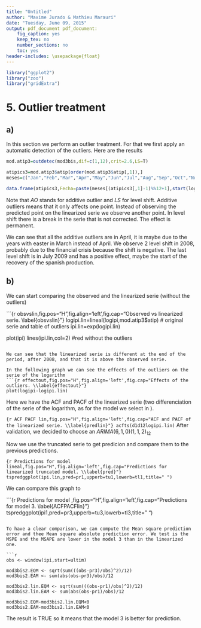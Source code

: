 ```yaml
---
title: "Untitled"
author: "Maxime Jurado & Mathieu Marauri"
date: "Tuesday, June 09, 2015"
output: pdf_document pdf_document:
    fig_caption: yes
    keep_tex: no
    number_sections: no
    toc: yes
header-includes: \usepackage{float}
---
```


```r

library("ggplot2")
library("zoo")
library("gridExtra")
```


# 5. Outlier treatment

## a)

In this section we perform an outlier treatment. For that we first apply an automatic detection of the outliers. Here are the results

```r
mod.atip3=outdetec(mod3bis,dif=c(1,12),crit=2.6,LS=T)

atipics3=mod.atip3$atip[order(mod.atip3$atip[,1]),]
meses=c("Jan","Feb","Mar","Apr","May","Jun","Jul","Aug","Sep","Oct","Nov","Dec")

data.frame(atipics3,Fecha=paste(meses[(atipics3[,1]-1)%%12+1],start(logipi)[1]+((atipics3[,1]-1)%/%12)),perc.Obs=exp(atipics3[,3])*100)

```

Note that _AO_ stands for additive outlier and _LS_ for level shift. Additive outliers means that it only affects one point. Instead of observing the predicted point on the linearized serie we observe another point. In level shift there is a break in the serie that is not corrected. The effect is permanent. 

We can see that all the additive outliers are in April, it is maybe due to the years with easter in March instead of April.
We observe 2 level shift in 2008, probably due to the financial crisis because the shift is negative.
The last level shift is in July 2009 and has a positive effect, maybe the start of the recovery of the spanish production.

## b)

We can start comparing the observed and the linearized serie (without the outliers)

```{r obsvslin,fig.pos="H",fig.align='left',fig.cap="Observed vs linearized serie. \\label{obsvslin}"}
logipi.lin=lineal(logipi,mod.atip3$atip) # original serie and table of outliers
ipi.lin=exp(logipi.lin)

plot(ipi)
lines(ipi.lin,col=2) #red without the outliers
```

We can see that the linearized serie is different at the end of the period, after 2008, and that it is above the observed serie.

In the following graph we can see the effects of the outliers on the serie of the logarithm
```{r effectout,fig.pos="H",fig.align='left',fig.cap="Effects of the outliers. \\label{effectout}"}
plot(logipi-logipi.lin)
```

Here we have the ACF and PACF of the linearized serie (two differenciation of the serie of the logarithm, as for the model we select in \ref{Identification}).

```{r ACF PACF lin,fig.pos="H",fig.align='left',fig.cap="ACF and PACF of the linearized serie. \\label{predlin}"}
acfts(d1d12logipi.lin)
```
 After validation, we decided to choose an $ARIMA(6,1,0)(1,1,2)_12$
 
 Now we use the truncated serie to get predicion and compare them to the previous predictions.
 
 
```{r Predictions for model lineal,fig.pos="H",fig.align='left',fig.cap="Predictions for linearized truncated model. \\label{pred}"}
tspredggplot(ipi.lin,pred=pr1,upperb=tu1,lowerb=tl1,title=" ")
```

We can compare this graph to

```{r Predictions for model ,fig.pos="H",fig.align='left',fig.cap="Predictions for model 3. \\label{ACFPACFlin}"}
tspredggplot(ipi1,pred=pr3,upperb=tu3,lowerb=tl3,title=" ")

```

To have a clear comparison, we can compute the Mean square prediction error and thee Mean square absolute prediction error. We test is the MSPE and the MSAPE are lower in the model 3 than in the linearized one.

```r
obs <- window(ipi,start=ultim)

mod3bis2.EQM <- sqrt(sum(((obs-pr3)/obs)^2)/12)
mod3bis2.EAM <- sum(abs(obs-pr3)/obs)/12

mod3bis2.lin.EQM <- sqrt(sum(((obs-pr1)/obs)^2)/12)
mod3bis2.lin.EAM <- sum(abs(obs-pr1)/obs)/12

mod3bis2.EQM-mod3bis2.lin.EQM<0
mod3bis2.EAM-mod3bis2.lin.EAM<0
```

The result is TRUE so it means that the model 3 is better for prediction.
